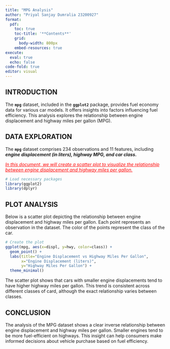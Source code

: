 ```yaml
---
title: "MPG Analysis"
author: "Priyal Sanjay Dumralia 23200927"
format: 
  pdf:
    toc: true
    toc-title: '**Contents**'
    grid:
      body-width: 800px
    embed-resources: true
execute: 
  eval: true
  echo: false
code-fold: true
editor: visual
---
```


## INTRODUCTION

The **`mpg`** dataset, included in the **`ggplot2`** package, provides fuel economy data for various car models. It offers insights into factors influencing fuel efficiency. This analysis explores the relationship between engine displacement and highway miles per gallon (MPG).

## DATA EXPLORATION

The **`mpg`** dataset comprises 234 observations and 11 features, including ***engine displacement (in liters), highway MPG, and car class.***

[[*In this document, we will create a scatter plot to visualize the relationship between engine displacement and highway miles per gallon.*]{.underline}]{style="color: red"}

```r
# Load necessary packages
library(ggplot2)
library(dplyr)
```

## PLOT ANALYSIS 

Below is a scatter plot depicting the relationship between engine displacement and highway miles per gallon. Each point represents an observation in the dataset. The color of the points represent the class of the car.

```r
# Create the plot
ggplot(mpg, aes(x=displ, y=hwy, color=class)) +
  geom_point() +
  labs(title="Engine Displacement vs Highway Miles Per Gallon",
       x="Engine Displacement (liters)",
       y="Highway Miles Per Gallon") +
  theme_minimal()

```

The scatter plot shows that cars with smaller engine displacements tend to have higher highway miles per gallon. This trend is consistent across different classes of card, although the exact relationship varies between classes.

## CONCLUSION

The analysis of the MPG dataset shows a clear inverse relationship between engine displacement and highway miles per gallon. Smaller engines tend to be more fuel-efficient on highways. This insight can help consumers make informed decisions about vehicle purchase based on fuel efficiency.
